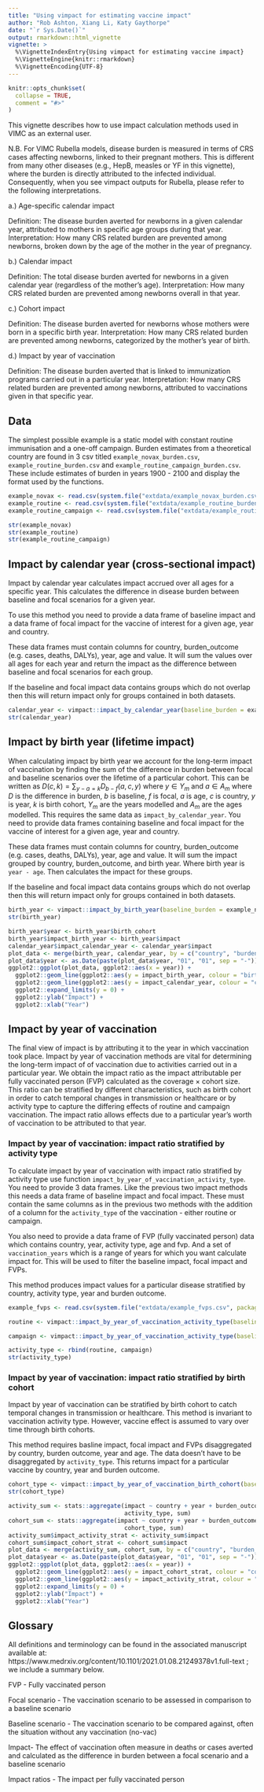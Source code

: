 ```yaml
---
title: "Using vimpact for estimating vaccine impact"
author: "Rob Ashton, Xiang Li, Katy Gaythorpe"
date: "`r Sys.Date()`"
output: rmarkdown::html_vignette
vignette: >
  %\VignetteIndexEntry{Using vimpact for estimating vaccine impact}
  %\VignetteEngine{knitr::rmarkdown}
  %\VignetteEncoding{UTF-8}
---
```


```r
knitr::opts_chunk$set(
  collapse = TRUE,
  comment = "#>"
)
```

This vignette describes how to use impact calculation methods used in VIMC as an external user.

N.B. For VIMC Rubella models, disease burden is measured in terms of CRS cases affecting newborns, linked to their pregnant mothers. This is different from many other diseases (e.g., HepB, measles or YF in this vignette), where the burden is directly attributed to the infected individual. Consequently, when you see vimpact outputs for Rubella, please refer to the following interpretations.
 
a.) Age-specific calendar impact
 
Definition: The disease burden averted for newborns in a given calendar year, attributed to mothers in specific age groups during that year.
Interpretation: How many CRS related burden are prevented among newborns, broken down by the age of the mother in the year of pregnancy.
 
b.) Calendar impact
 
Definition: The total disease burden averted for newborns in a given calendar year (regardless of the mother's age).
Interpretation: How many CRS related burden are prevented among newborns overall in that year.
 
c.) Cohort impact
 
Definition: The disease burden averted for newborns whose mothers were born in a specific birth year.
Interpretation: How many CRS related burden are prevented among newborns, categorized by the mother’s year of birth.
 
d.) Impact by year of vaccination
 
Definition: The disease burden averted that is linked to immunization programs carried out in a particular year.
Interpretation: How many CRS related burden are prevented among newborns, attributed to vaccinations given in that specific year.

## Data

The simplest possible example is a static model with constant routine immunisation and a one-off campaign. Burden estimates from a theoretical country are found in 3 csv titled `example_novax_burden.csv`, `example_routine_burden.csv` and `example_routine_campaign_burden.csv`. These include estimates of burden in years 1900 - 2100 and display the format used by the functions.

```r
example_novax <- read.csv(system.file("extdata/example_novax_burden.csv", package = "vimpact"))
example_routine <- read.csv(system.file("extdata/example_routine_burden.csv", package = "vimpact"))
example_routine_campaign <- read.csv(system.file("extdata/example_routine_campaign_burden.csv", package = "vimpact"))

str(example_novax)
str(example_routine)
str(example_routine_campaign)

```


## Impact by calendar year (cross-sectional impact)

Impact by calendar year calculates impact accrued over all ages for a specific year. This calculates the difference in disease burden between baseline and focal scenarios for a given year.

To use this method you need to provide a data frame of baseline impact and a data frame of focal impact for the vaccine of interest for a given age, year and country.

These data frames must contain columns for country, burden_outcome (e.g. cases, deaths, DALYs), year, age and value. It will sum the values over all ages for each year and return the impact as the difference between baseline and focal scenarios for each group.

If the baseline and focal impact data contains groups which do not overlap then this will return impact only for groups contained in both datasets.

```r
calendar_year <- vimpact::impact_by_calendar_year(baseline_burden = example_novax, focal_burden = example_routine_campaign)
str(calendar_year)
```

## Impact by birth year (lifetime impact)

When calculating impact by birth year we account for the long-term impact of vaccination by finding the sum of the difference in burden between focal and baseline scenarios over the lifetime of a particular cohort. This can be written as $D(c, k) = \sum_{y-a=k}D_{b-f}(a, c, y)$ where $y \in Y_{m}$ and $a \in A_{m}$ where $D$ is the difference in burden, $b$ is baseline, $f$ is focal, $a$ is age, $c$ is country, $y$ is year, $k$ is birth cohort, $Y_{m}$ are the years modelled and $A_{m}$ are the ages modelled. This requires the same data as `impact_by_calendar_year`. You need to provide data frames containing baseline and focal impact for the vaccine of interest for a given age, year and country.

These data frames must contain columns for country, burden_outcome (e.g. cases, deaths, DALYs), year, age and value. It will sum the impact grouped by country, burden_outcome, and birth year. Where birth year is `year - age`. Then calculates the impact for these groups.

If the baseline and focal impact data contains groups which do not overlap then this will return impact only for groups contained in both datasets.

```r
birth_year <- vimpact::impact_by_birth_year(baseline_burden = example_novax, focal_burden = example_routine_campaign)
str(birth_year)
```

```r
birth_year$year <- birth_year$birth_cohort
birth_year$impact_birth_year <- birth_year$impact
calendar_year$impact_calendar_year <- calendar_year$impact
plot_data <- merge(birth_year, calendar_year, by = c("country", "burden_outcome", "year"))
plot_data$year <- as.Date(paste(plot_data$year, "01", "01", sep = "-"))
ggplot2::ggplot(plot_data, ggplot2::aes(x = year)) +
  ggplot2::geom_line(ggplot2::aes(y = impact_birth_year, colour = "birth year")) +
  ggplot2::geom_line(ggplot2::aes(y = impact_calendar_year, colour = "calendar year")) + 
  ggplot2::expand_limits(y = 0) + 
  ggplot2::ylab("Impact") + 
  ggplot2::xlab("Year")
```

## Impact by year of vaccination

The final view of impact is by attributing it to the year in which vaccination took place. Impact by year of vaccination methods are vital for determining the long-term impact of of vaccination due to activities carried out in a particular year. We obtain the impact ratio as the impact attributable per fully vaccinated person (FVP) calculated as the coverage × cohort size. This ratio can be stratified by different characteristics, such as birth cohort in order to catch temporal changes in transmission or healthcare or by activity type to capture the differing effects of routine and campaign vaccination. The impact ratio allows effects due to a particular year’s worth of vaccination to be attributed to that year.

### Impact by year of vaccination: impact ratio stratified by activity type

To calculate impact by year of vaccination with impact ratio stratified by activity type use function `impact_by_year_of_vaccination_activity_type`. You need to provide 3 data frames. Like the previous two impact methods this needs a data frame of baseline impact and focal impact. These must contain the same columns as in the previous two methods with the addition of a column for the `activity_type` of the vaccination - either routine or campaign.

You also need to provide a data frame of FVP (fully vaccinated person) data which contains country, year, activity type, age and fvp. And a set of `vaccination_years` which is a range of years for which you want calculate impact for. This will be used to filter the baseline impact, focal impact and FVPs.

This method produces impact values for a particular disease stratified by country, activity type, year and burden outcome.

```r
example_fvps <- read.csv(system.file("extdata/example_fvps.csv", package = "vimpact"))

routine <- vimpact::impact_by_year_of_vaccination_activity_type(baseline_burden = example_novax, focal_burden = example_routine, fvps = example_fvps[example_fvps$activity_type == "routine",], 2000:2030)

campaign <- vimpact::impact_by_year_of_vaccination_activity_type(baseline_burden = example_routine, focal_burden = example_routine_campaign, fvps = example_fvps[example_fvps$activity_type == "campaign",], 2000:2030)

activity_type <- rbind(routine, campaign)
str(activity_type)
```

### Impact by year of vaccination: impact ratio stratified by birth cohort

Impact by year of vaccination can be stratified by birth cohort to catch temporal changes in transmission or healthcare. This method is invariant to vaccination activity type. However, vaccine effect is assumed to vary over time through birth cohorts.

This method requires basline impact, focal impact and FVPs disaggregated by country, burden outcome, year and age. The data doesn't have to be disaggregated by `activity_type`. This returns impact for a particular vaccine by country, year and burden outcome.

```r
cohort_type <- vimpact::impact_by_year_of_vaccination_birth_cohort(baseline_burden = example_novax, focal_burden = example_routine_campaign, fvps = example_fvps, 2000:2030)
str(cohort_type)
```

```r
activity_sum <- stats::aggregate(impact ~ country + year + burden_outcome,
                                 activity_type, sum)
cohort_sum <- stats::aggregate(impact ~ country + year + burden_outcome,
                                 cohort_type, sum)
activity_sum$impact_activity_strat <- activity_sum$impact
cohort_sum$impact_cohort_strat <- cohort_sum$impact
plot_data <- merge(activity_sum, cohort_sum, by = c("country", "burden_outcome", "year"))
plot_data$year <- as.Date(paste(plot_data$year, "01", "01", sep = "-"))
ggplot2::ggplot(plot_data, ggplot2::aes(x = year)) +
  ggplot2::geom_line(ggplot2::aes(y = impact_cohort_strat, colour = "cohort")) +
  ggplot2::geom_line(ggplot2::aes(y = impact_activity_strat, colour = "activity")) +
  ggplot2::expand_limits(y = 0) + 
  ggplot2::ylab("Impact") + 
  ggplot2::xlab("Year")
```

## Glossary

All definitions and terminology can be found in the associated manuscript available at: https://www.medrxiv.org/content/10.1101/2021.01.08.21249378v1.full-text ; we include a summary below.

FVP - Fully vaccinated person

Focal scenario - The vaccination scenario to be assessed in comparison to a baseline scenario

Baseline scenario - The vaccination scenario to be compared against, often the situation without any vaccination (no-vac)

Impact- The effect of vaccination often measure in deaths or cases averted and calculated as the difference in burden between a focal scenario and a baseline scenario

Impact ratios - The impact per fully vaccinated person
